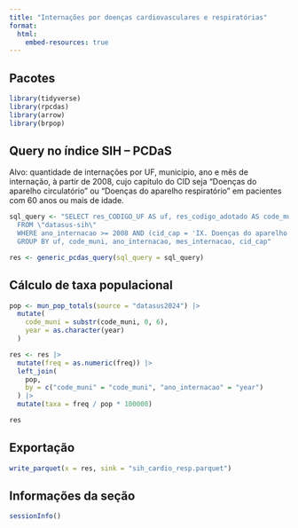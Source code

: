```yaml
---
title: "Internações por doenças cardiovasculares e respiratórias"
format:
  html:
    embed-resources: true
---
```


## Pacotes

```r
library(tidyverse)
library(rpcdas)
library(arrow)
library(brpop)
```

## Query no índice SIH -- PCDaS

Alvo: quantidade de internações por UF, município, ano e mês de internação, à partir de 2008, cujo capítulo do CID seja "Doenças do aparelho circulatório" ou "Doenças do aparelho respiratório" em pacientes com 60 anos ou mais de idade.

```r
sql_query <- "SELECT res_CODIGO_UF AS uf, res_codigo_adotado AS code_muni, ano_internacao, mes_internacao, def_diag_princ_cap AS cid_cap, COUNT(N_AIH) AS freq 
  FROM \"datasus-sih\" 
  WHERE ano_internacao >= 2008 AND (cid_cap = 'IX. Doenças do aparelho circulatório' OR cid_cap = 'X. Doenças do aparelho respiratório') AND def_idade_anos >= 60
  GROUP BY uf, code_muni, ano_internacao, mes_internacao, cid_cap"

res <- generic_pcdas_query(sql_query = sql_query)
```

## Cálculo de taxa populacional

```r
pop <- mun_pop_totals(source = "datasus2024") |>
  mutate(
    code_muni = substr(code_muni, 0, 6),
    year = as.character(year)
  )

res <- res |>
  mutate(freq = as.numeric(freq)) |>
  left_join(
    pop,
    by = c("code_muni" = "code_muni", "ano_internacao" = "year")
  ) |>
  mutate(taxa = freq / pop * 100000)
```  

```r
res
```

## Exportação
  
```r
write_parquet(x = res, sink = "sih_cardio_resp.parquet")
```

## Informações da seção

```r
sessionInfo()
```
